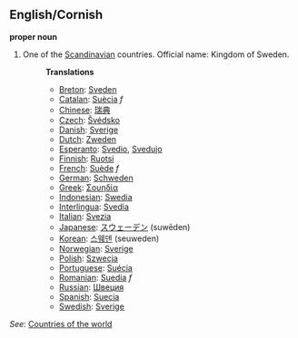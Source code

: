 ==English/Cornish==

'''proper noun'''

# One of the [[Scandinavian]] countries. Official name: Kingdom of Sweden.
#:'''Translations'''
#:*[[Breton]]: [[Sveden]]
#:*[[Catalan]]: [[Suècia]] ''f''
#:*[[Chinese]]: [[瑞典]]
#:*[[Czech]]: [[Švédsko]]
#:*[[Danish]]: [[Sverige]]
#:*[[Dutch]]: [[Zweden]]
#:*[[Esperanto]]: [[Svedio]], [[Svedujo]]
#:*[[Finnish]]: [[Ruotsi]]
#:*[[French]]: [[Suède]] ''f''
#:*[[German]]: [[Schweden]]
#:*[[Greek]]: [[Σουηδία]]
#:*[[Indonesian]]: [[Swedia]]
#:*[[Interlingua]]: [[Svedia]]
#:*[[Italian]]: [[Svezia]]
#:*[[Japanese]]: [[スウェーデン]] (suwēden)
#:*[[Korean]]: [[스웨덴]] (seuweden)
#:*[[Norwegian]]: [[Sverige]]
#:*[[Polish]]: [[Szwecja]]
#:*[[Portuguese]]: [[Suécia]]
#:*[[Romanian]]: [[Suedia]] ''f''
#:*[[Russian]]: [[Швеция]]
#:*[[Spanish]]: [[Suecia]]
#:*[[Swedish]]: [[Sverige]]

''See'': [[Countries of the world]]